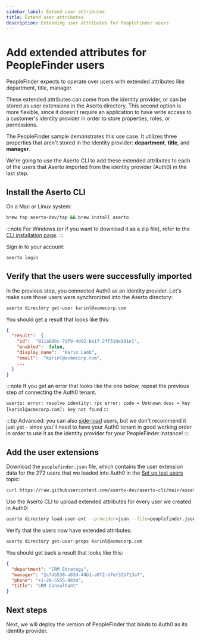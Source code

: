 ```yaml
---
sidebar_label: Extend user attributes
title: Extend user attributes
description: Extending user attributes for PeopleFinder users
---
```


# Add extended attributes for PeopleFinder users

PeopleFinder expects to operate over users with extended attributes like department, title, manager.

These extended attributes can come from the identity provider, or can be stored as user extensions
in the Aserto directory. This second option is more flexible, since it doesn't require an application
to have write access to a customer's identity provider in order to store properties, roles, or permissions.

The PeopleFinder sample demonstrates this use case. It utilizes three properties that aren't stored
in the identity provider: **department**, **title**, and **manager**.

We're going to use the Aserto CLI to add these extended attributes to each of the users that Aserto
imported from the identity provider (Auth0) in the last step.

## Install the Aserto CLI

On a Mac or Linux system:

```bash
brew tap aserto-dev/tap && brew install aserto
```

:::note
For Windows (or if you want to download it as a zip file), refer to the [CLI installation page](/docs/command-line-interface/aserto-cli/installation).
:::

Sign in to your account:

```bash
aserto login
```

## Verify that the users were successfully imported

In the previous step, you connected Auth0 as an identity provider. Let's make sure those users
were synchronized into the Aserto directory:

```bash
aserto directory get-user karinl@acmecorp.com
```

You should get a result that looks like this:

```json
{
  "result":  {
    "id":  "011a88bc-7df9-4d92-ba1f-2ff319e101e1",
    "enabled":  false,
    "display_name":  "Karin Lamb",
    "email":  "karinl@acmecorp.com",
    ...
  }
}
```

:::note
If you get an error that looks like the one below, repeat the previous step of connecting the Auth0 tenant.

`aserto: error: resolve identity: rpc error: code = Unknown desc = key [karinl@acmecorp.com]: key not found`
:::

:::tip
Advanced: you can also [side-load](/docs/command-line-interface/aserto-cli/directory#side-loading) users, but we
don't recommend it just yet - since you'll need to have your Auth0 tenant in good working order in order to
use it as the identity provider for your PeopleFinder instance!
:::

## Add the user extensions

Download the `peoplefinder.json` file, which contains the user extension data for the 272 users that
we loaded into Auth0 in the [Set up test users](/docs/getting-started/set-up-users) topic:

```bash
curl https://raw.githubusercontent.com/aserto-dev/aserto-cli/main/assets/peoplefinder.json >peoplefinder.json
```

Use the Aserto CLI to upload extended attributes for every user we created in Auth0:

```bash
aserto directory load-user-ext --provider=json --file=peoplefinder.json
```

Verify that the users now have extended attributes:

```bash
aserto directory get-user-props karinl@acmecorp.com
```

You should get back a result that looks like this:

```json
{
  "department": "CRM Strategy",
  "manager": "2cfdb538-a03d-44b1-a0f2-b7ef32b713a7",
  "phone": "+1-20-5555-9834",
  "title": "CRM Consultant"
}
```

## Next steps

Next, we will deploy the version of PeopleFinder that binds to Auth0 as its identity provider.
